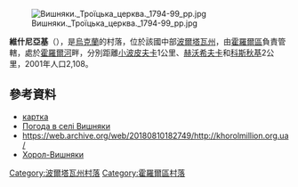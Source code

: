 {{coord|49|45|39|N|33|18|51|E|scale:100000_region:UA|display=title}}

[[Image:Вишняки._Троїцька_церква._1794-99_рр.jpg|right]]

'''維什尼亞基'''（{{lang-uk|Вишняки}}），是[[烏克蘭|烏克蘭]]的村落，位於該國中部[[波爾塔瓦州|波爾塔瓦州]]，由[[霍羅爾區|霍羅爾區]]負責管轄，處於[[霍羅爾河|霍羅爾河]]畔，分別距離[[小波皮夫卡|小波皮夫卡]]1公里、[[赫沃希夫卡_(霍羅爾區)|赫沃希夫卡]]和[[科斯秋基|科斯秋基]]2公里，2001年人口2,108。

==參考資料==
* [http://gska2.rada.gov.ua/pls/z7502/A005?rdat1=25.04.2009&rf7571=26701 картка]{{dead link|date=2018年4月 |bot=InternetArchiveBot |fix-attempted=yes }}
* [http://weather.in.ua/ua/poltavskaja/3835 Погода в селі Вишняки] {{Wayback|url=http://weather.in.ua/ua/poltavskaja/3835 |date=20160305083121 }}
* https://web.archive.org/web/20180810182749/http://khorolmillion.org.ua/
* [http://haidamac.org.ua/2010/02/horol-vyshnyaky/ Хорол-Вишняки] {{Wayback|url=http://haidamac.org.ua/2010/02/horol-vyshnyaky/ |date=20101218080109 }}

{{DEFAULTSORT:Вишняки}}
[[Category:波爾塔瓦州村落|Category:波爾塔瓦州村落]]
[[Category:霍羅爾區村落|Category:霍羅爾區村落]]


{{Poltava-geo-stub}}